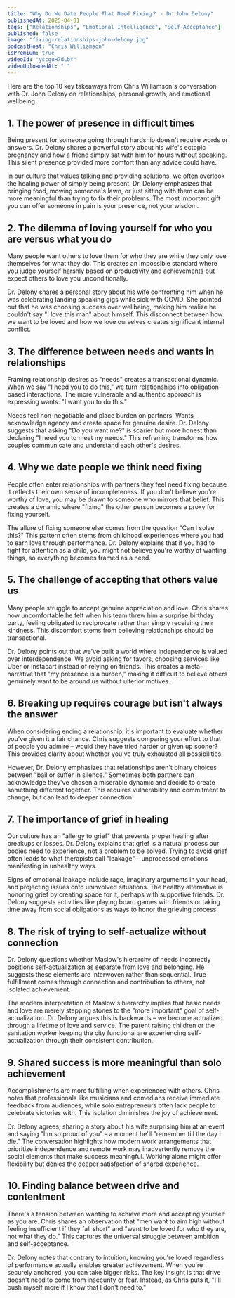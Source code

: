 ```yaml
---
title: "Why Do We Date People That Need Fixing？ - Dr John Delony"
publishedAt: 2025-04-01
tags: ["Relationships", "Emotional Intelligence", "Self-Acceptance"]
published: false
image: "fixing-relationships-john-delony.jpg"
podcastHost: "Chris Williamson"
isPremium: true
videoId: "yscguH7dLbY"
videoUploadedAt: " "
---
```



<PodcastSummaryPageLayout frontmatter={frontmatter}>

Here are the top 10 key takeaways from Chris Williamson's conversation with Dr. John Delony on relationships, personal growth, and emotional wellbeing.

## 1. The power of presence in difficult times

Being present for someone going through hardship doesn't require words or answers. Dr. Delony shares a powerful story about his wife's ectopic pregnancy and how a friend simply sat with him for hours without speaking. This silent presence provided more comfort than any advice could have.

In our culture that values talking and providing solutions, we often overlook the healing power of simply being present. Dr. Delony emphasizes that bringing food, mowing someone's lawn, or just sitting with them can be more meaningful than trying to fix their problems. The most important gift you can offer someone in pain is your presence, not your wisdom.

## 2. The dilemma of loving yourself for who you are versus what you do

Many people want others to love them for who they are while they only love themselves for what they do. This creates an impossible standard where you judge yourself harshly based on productivity and achievements but expect others to love you unconditionally.

Dr. Delony shares a personal story about his wife confronting him when he was celebrating landing speaking gigs while sick with COVID. She pointed out that he was choosing success over wellbeing, making him realize he couldn't say "I love this man" about himself. This disconnect between how we want to be loved and how we love ourselves creates significant internal conflict.

## 3. The difference between needs and wants in relationships

Framing relationship desires as "needs" creates a transactional dynamic. When we say "I need you to do this," we turn relationships into obligation-based interactions. The more vulnerable and authentic approach is expressing wants: "I want you to do this."

Needs feel non-negotiable and place burden on partners. Wants acknowledge agency and create space for genuine desire. Dr. Delony suggests that asking "Do you want me?" is scarier but more honest than declaring "I need you to meet my needs." This reframing transforms how couples communicate and understand each other's desires.

## 4. Why we date people we think need fixing

People often enter relationships with partners they feel need fixing because it reflects their own sense of incompleteness. If you don't believe you're worthy of love, you may be drawn to someone who mirrors that belief. This creates a dynamic where "fixing" the other person becomes a proxy for fixing yourself.

The allure of fixing someone else comes from the question "Can I solve this?" This pattern often stems from childhood experiences where you had to earn love through performance. Dr. Delony explains that if you had to fight for attention as a child, you might not believe you're worthy of wanting things, so everything becomes framed as a need.

## 5. The challenge of accepting that others value us

Many people struggle to accept genuine appreciation and love. Chris shares how uncomfortable he felt when his team threw him a surprise birthday party, feeling obligated to reciprocate rather than simply receiving their kindness. This discomfort stems from believing relationships should be transactional.

Dr. Delony points out that we've built a world where independence is valued over interdependence. We avoid asking for favors, choosing services like Uber or Instacart instead of relying on friends. This creates a meta-narrative that "my presence is a burden," making it difficult to believe others genuinely want to be around us without ulterior motives.

## 6. Breaking up requires courage but isn't always the answer

When considering ending a relationship, it's important to evaluate whether you've given it a fair chance. Chris suggests comparing your effort to that of people you admire – would they have tried harder or given up sooner? This provides clarity about whether you've truly exhausted all possibilities.

However, Dr. Delony emphasizes that relationships aren't binary choices between "bail or suffer in silence." Sometimes both partners can acknowledge they've chosen a miserable dynamic and decide to create something different together. This requires vulnerability and commitment to change, but can lead to deeper connection.

## 7. The importance of grief in healing

Our culture has an "allergy to grief" that prevents proper healing after breakups or losses. Dr. Delony explains that grief is a natural process our bodies need to experience, not a problem to be solved. Trying to avoid grief often leads to what therapists call "leakage" – unprocessed emotions manifesting in unhealthy ways.

Signs of emotional leakage include rage, imaginary arguments in your head, and projecting issues onto uninvolved situations. The healthy alternative is honoring grief by creating space for it, perhaps with supportive friends. Dr. Delony suggests activities like playing board games with friends or taking time away from social obligations as ways to honor the grieving process.

## 8. The risk of trying to self-actualize without connection

Dr. Delony questions whether Maslow's hierarchy of needs incorrectly positions self-actualization as separate from love and belonging. He suggests these elements are interwoven rather than sequential. True fulfillment comes through connection and contribution to others, not isolated achievement.

The modern interpretation of Maslow's hierarchy implies that basic needs and love are merely stepping stones to the "more important" goal of self-actualization. Dr. Delony argues this is backwards – we become actualized through a lifetime of love and service. The parent raising children or the sanitation worker keeping the city functional are experiencing self-actualization through their consistent contribution.

## 9. Shared success is more meaningful than solo achievement

Accomplishments are more fulfilling when experienced with others. Chris notes that professionals like musicians and comedians receive immediate feedback from audiences, while solo entrepreneurs often lack people to celebrate victories with. This isolation diminishes the joy of achievement.

Dr. Delony agrees, sharing a story about his wife surprising him at an event and saying "I'm so proud of you" – a moment he'll "remember till the day I die." The conversation highlights how modern work arrangements that prioritize independence and remote work may inadvertently remove the social elements that make success meaningful. Working alone might offer flexibility but denies the deeper satisfaction of shared experience.

## 10. Finding balance between drive and contentment

There's a tension between wanting to achieve more and accepting yourself as you are. Chris shares an observation that "men want to aim high without feeling insufficient if they fall short" and "want to be loved for who they are, not what they do." This captures the universal struggle between ambition and self-acceptance.

Dr. Delony notes that contrary to intuition, knowing you're loved regardless of performance actually enables greater achievement. When you're securely anchored, you can take bigger risks. The key insight is that drive doesn't need to come from insecurity or fear. Instead, as Chris puts it, "I'll push myself more if I know that I don't need to."

</PodcastSummaryPageLayout>
